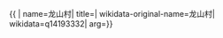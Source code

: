 {{ {{{1|PRC admin/showdata}}}|
name=龙山村|
title=|
wikidata-original-name=龙山村|
wikidata=q14193332|
arg={{{arg|}}}}}